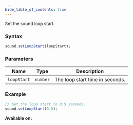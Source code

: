 ```yaml
---
hide_table_of_contents: true
---
```



Set the sound loop start.

### Syntax

```js
sound.setLoopStart(loopStart);
```

### Parameters

| Name        | Type     | Description                     |
| ----------- | -------- | ------------------------------- |
| `loopStart` | `number` | The loop start time in seconds. |

### Example

```js
// Set the loop start to 0.5 seconds.
sound.setLoopStart(0.5);
```

**Available on:** <ClientTag />
